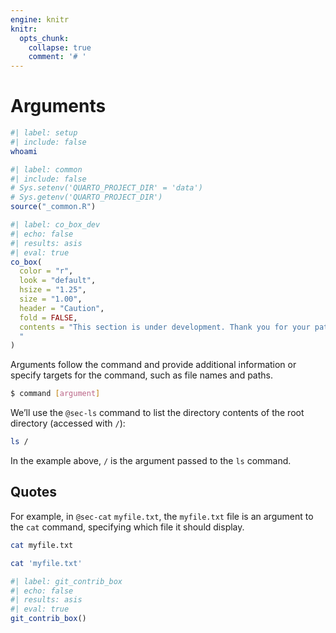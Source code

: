 ```yaml
---
engine: knitr
knitr:
  opts_chunk: 
    collapse: true
    comment: '# '
---
```


# Arguments {#sec-args}

```bash
#| label: setup
#| include: false
whoami
```


```r
#| label: common
#| include: false
# Sys.setenv('QUARTO_PROJECT_DIR' = 'data')
# Sys.getenv('QUARTO_PROJECT_DIR')
source("_common.R")
```


```r
#| label: co_box_dev
#| echo: false
#| results: asis
#| eval: true
co_box(
  color = "r",
  look = "default", 
  hsize = "1.25", 
  size = "1.00", 
  header = "Caution", 
  fold = FALSE,
  contents = "This section is under development. Thank you for your patience.
  "
)
```

Arguments follow the command and provide additional information or specify targets for the command, such as file names and paths. 

```bash
$ command [argument]
```

We'll use the <code>@sec-ls</code> command to list the directory contents of the root directory (accessed with `/`):

```bash
ls /
```

In the example above, `/` is the argument passed to the `ls` command.

## Quotes

For example, in <code>@sec-cat</code> `myfile.txt`, the `myfile.txt` file is an argument to the `cat` command, specifying which file it should display.

```bash
cat myfile.txt
```

```bash
cat 'myfile.txt'
```


```r
#| label: git_contrib_box
#| echo: false
#| results: asis
#| eval: true
git_contrib_box()
```
